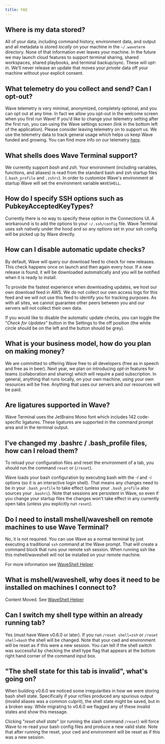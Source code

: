 ```yaml
---
title: FAQ
---
```


## Where is my data stored?

All of your data, including command history, environment data, and output and all metadata is stored *locally* on your machine in the `~/.waveterm` directory.  None of that information ever leaves your machine.  In the future we may launch cloud features to support terminal sharing, shared workspaces, shared playbooks, and terminal backup/sync.  These will *opt-in*.  We'll never release an update that moves your *private* data off your machine without your explicit consent.

## What telemetry do you collect and send?  Can I opt-out?

Wave telemetry is very minimal, anonymized, completely optional, and you can opt out at any time.  In fact we allow you opt-out in the welcome screen when you first run Wave!  If you'd like to change your telemetry setting after the first run, you can using the Wave settings screen (link in the bottom left of the application).  Please consider leaving telemetry on to support us.  We use the telemetry data to track general usage which helps us keep Wave funded and growing. You can find more info on our telemetry [here](/reference/telemetry).

## What shells does Wave Terminal support?

We currently support *bash* and *zsh*. Your environment (including variables, functions, and aliases) is read from the standard bash and zsh startup files (`.bash_profile` and `.zshrc`). In order to customize Wave's environment at startup Wave will set the environment variable `WAVESHELL`.

## How do I specify SSH options such as PubkeyAcceptedKeyTypes?

Currently there is no way to specify these option in the Connections UI. A workaround is to add the options to your `~/.ssh/config` file. Wave Terminal uses ssh natively under the hood and so any options set in your ssh config will be picked up by Wave directly.

## How can I disable automatic update checks?

By default, Wave will query our download feed to check for new releases. This check happens once on launch and then again every hour. If a new release is found, it will be downloaded automatically and you will be notified when it is ready to install.

To provide the fastest experience when downloading updates, we host our own download feed in AWS. We do not collect our own access logs for this feed and we will not use this feed to identify you for tracking purposes. As with all sites, we cannot guarantee other peers between you and our servers will not collect their own data.

If you would like to disable the automatic update checks, you can toggle the "*Check for Updates*" button in the Settings to the off position (the white circle should be on the left and the button should be grey).

## What is your business model, how do you plan on making money?

We are committed to offering Wave free to all developers (free as in speech and free as in beer). Next year, we plan on introducing *opt-in* features for teams (collaboration and sharing) which will require a paid subscription.  In general, anything that runs locally, on your own machine, using your own resources will be free.  Anything that uses our servers and our resources will be paid.

## Are ligatures supported in Wave?

Wave Terminal uses the JetBrains Mono font which includes 142 code-specific ligatures. These ligatures are supported in the command prompt area and in the terminal output.

## I've changed my .bashrc / .bash_profile files, how can I reload them?

To reload your configuration files and reset the environment of a tab, you should run the command `reset` or (`/reset`).

Wave loads your bash configuration by executing bash with the *-l* and *-i* options (so it is an interactive login shell).  That means any changes need to be in your `.bash_profile` to take effect (unless your `.bash_profile` also sources your `.bashrc`).  Note that sessions are persistent in Wave, so even if you change your startup files the changes won't take effect in any currently open tabs (unless you explicitly run `reset`).

## Do I need to install mshell/waveshell on remote machines to use Wave Terminal?

No, it is not required.  You can use Wave as a normal terminal by just executing a traditional `ssh` command at the Wave prompt.  That will create a command block that runs your remote ssh session.  When running ssh like this mshell/waveshell will not be installed on your remote machine.

For more information see [WaveShell Helper](/reference/waveshell)

## What is mshell/waveshell, why does it need to be installed on machines I connect to?

Content Moved.  See [WaveShell Helper](/reference/waveshell)

## Can I switch my shell type within an already running tab?

Yes (must have Wave v0.6.0 or later). If you run `/reset shell=zsh` or `/reset shell=bash` the shell will be changed.  Note that your cwd and environment will be reset as if this were a new session.  You can tell if the shell switch was successful by checking the shell type flag that appears at the bottom right hand corner of the command input box.

## "The shell state for this tab is invalid", what's going on?

When building v0.6.0 we noticed some irregularities in how we were storing bash shell state.  Specifically if your rcfiles produced any spurious output (invalid aliases was a common culprit), the shell state might be saved, but in a broken way.  While migrating to v0.6.0 we flagged any of these invalid states and show this message.

Clicking "*reset shell state*" (or running the slash command `/reset`) will force Wave to re-read your bash config files and produce a new valid state.  Note that after running the reset, your cwd and environment will be reset as if this was a new session.
